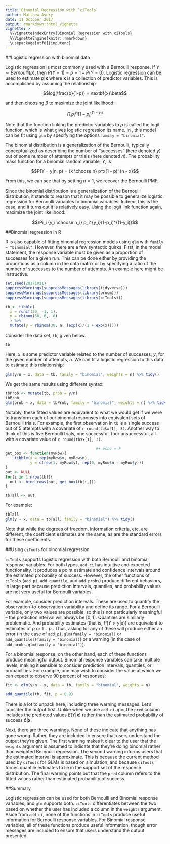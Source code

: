 ```yaml
---
title: Binomial Regression with `ciTools`
author: Matthew Avery
date: 11 October 2017
output: rmarkdown::html_vignette 
vignette: >
  %\VignetteIndexEntry{Binomial Regression with ciTools}
  %\VignetteEngine{knitr::rmarkdown}
  \usepackage[utf8]{inputenc}
---
```


##Logistic regression with binomial data

Logistic regression is most commonly used with a Bernoulli
response. If $Y \sim Bernoulli(p)$, then $P(Y = 1) = p = 1 - P(Y =
0)$. Logistic regression can be used to estimate $p|\textbf{x}$
where $\textbf{x}$ is a collection of predictor variables. This is
accomplished by assuming the relationship

$$log(\frac{p}{1-p}) = \textbf{x}\beta$$

and then choosing $\beta$ to maximize the joint likelihood:

$$\Pi_i p_i^{y_i}(1-p_i)^{(1-y_i)}$$ 

Note that the function linking the predictor variables to $p$ is
called the logit function, which is what gives logistic regression
its name. In \textbf{R}, this model can be fit using `glm` by
specifying the options `family = "binomial"`.

The binomial distribution is a generalization of the Bernoulli,
typically conceptualized as describing the number of "successes"
(here denoted $y$) out of some number of attempts or trials (here
denoted $n$). The probability mass function for a binomial random
variable, $Y$, is

 $$P(Y = y|n, p) = {x \choose n} p^x(1 - p)^{n - x}$$

From this, we can see that by setting $n = 1$, we recover the Bernoulli PMF. 

Since the binomial distribution is a generalization of the
Bernoulli distribution, it stands to reason that it may be possible
to generalize logistic regression for Bernoulli variables to
binomial variables. Indeed, this is the case, and it turns out it
is relatively easy. Using the logit link function again, maximize
the joint likelihood:

 $$\Pi_i {y_i \choose n_i} p_i^{y_i}(1-p_i)^{(1-y_i)}$$ 
 
##Binomial regression in R
 
R is also capable of fitting binomial regression models using `glm`
with `family = "binomial"`. However, there are a few syntactic
quirks. First, in the model statement, the response variable must
be given as a proportion of successes for a given run. This can be
done either by providing the proportions as a column in the data
matrix or by specifying a ratio of the number of successes to the
number of attempts. An example here might be instructive.

```r
set.seed(20171011)
suppressWarnings(suppressMessages(library(tidyverse)))
suppressWarnings(suppressMessages(library(broom)))
suppressWarnings(suppressMessages(library(ciTools)))

tb <- tibble(
  x = runif(30, -1, 1),
  n = rbinom(30, 6, .8)
  ) %>%
  mutate(y = rbinom(30, n, (exp(x)/(1 + exp(x)))))
```

Consider the data set, `tb`, given below. 

```r
tb
```

Here, $x$ is some predictor variable related to the number of
successes, $y$, for the given number of attempts, $n$. We can fit a
logistic regression to this data to estimate this relationship:

```r
glm(y/n ~ x, data = tb, family = "binomial", weights = n) %>% tidy()
```

We get the same results using different syntax:

```r
tbProb <- mutate(tb, prob = y/n)
tbProb
glm(prob ~ x, data = tbProb, family = "binomial", weights = n) %>% tidy()
```

Notably, these fitted values are equivalent to what we would get if
we were to transform each of our binomial responses into equivalent
sets of Bernoulli trials. For example, the first observation in
`tb` is a single success out of 5 attempts with a covariate of `r
round(tb$x[1], 3)`.  Another way to think of this is five Bernoulli
trials, one successful, four unsuccessful, all with a covariate
value of `r round(tb$x[1], 3)`.

```r
                                        #+ echo = F
get_box <- function(myRow){
    tibble(x = rep(myRow$x, myRow$n),
           y = c(rep(1, myRow$y), rep(0, myRow$n - myRow$y)))
}
out <- NULL
for(i in 1:nrow(tb)){
  out <- bind_rows(out, get_box(tb[i,]))
}

tbTall <- out
```

For example: 

```r
tbTall
glm(y ~ x, data = tbTall, family = "binomial") %>% tidy()
```

Note that while the degrees of freedom, information criteria,
etc. are different, the coefficient estimates are the same, as are
the standard errors for these coefficients.

##Using `ciTools` for binomial regression

`ciTools` supports logistic regression with both Bernoulli and
binomial response variables. For both types, `add_ci` has intuitive
and expected functionality. It produces a point estimate and
confidence intervals around the estimated probability of
success. However, the other functions of `ciTools` (`add_pi`,
`add_quantile`, and `add_probs`) produce different behaviors, in
large part because prediction intervals, quantiles, and probability
values are not very useful for Bernoulli variables.

For example, consider prediction intervals. These are used to
quantify the observation-to-observation variability and define its
range. For a Bernoulli variable, only two values are possible, so
this is not particularly meaningful -- the prediction interval will
always be $[0,1]$. Quantiles are similarly problematic. And
probability estimates (that is, $P(Y>y|x)$) are
equivalent to estimates of $p$ or $1-p$ . Thus, asking for any of
these will produce either an error (in the case of
`add_pi.glm(family =
"binomial)` or `add_quantiles(family = "binomial)`) or a warning
(in the case of `add_probs.glm(family = "binomial")`).

For a binomial response, on the other hand, each of these functions
produce meaningful output. Binomial response variables can take
multiple levels, making it sensible to consider prediction
intervals, quantiles, or probabilities. For example, one may wish
to consider the value at which we can expect to observe 90 percent
of responses:

```r
fit <- glm(y/n ~ x, data = tb, family = "binomial", weights = n)
```



```r
add_quantile(tb, fit, p = 0.9) 
```

There is a lot to unpack here, including three warning
messages. Let's consider the output first. Unlike when we use
`add_ci.glm`, the `pred` column includes the predicted values
$E(Y|\boldsymbol{x})$ rather than the estimated probability of success
$\hat{p}|\boldsymbol{x}$.

Next, there are three warnings. None of these indicate that
anything has gone wrong. Rather, they are included to ensure that
users understand the output they're given. The first warning makes
it clear to the user that the `weights` argument is assumed to
indicate that they're doing binomial rather than weighted Bernoulli
regression. The second warning informs users that the estimated
interval is approximate. This is because the current method used by
`ciTools` for GLMs is based on simulation, and because `ciTools`
forces quantile estimates to lie in the support set of the response
distribution. The final warning points out that the `pred` column
refers to the fitted values rather than estimated probability of
success.

##Summary

Logistic regression can be used for both Bernoulli and Binomial
response variables, and `glm` supports both. `ciTools`
differentiates between the two based on whether the user has
included a column in the `weights` argument. Aside from `add_ci`,
none of the functions in `ciTools` produce useful information for
Bernoulli response variables. For Binomial response variables, all
of these functions produce useful information, though error
messages are included to ensure that users understand the output
presented.
